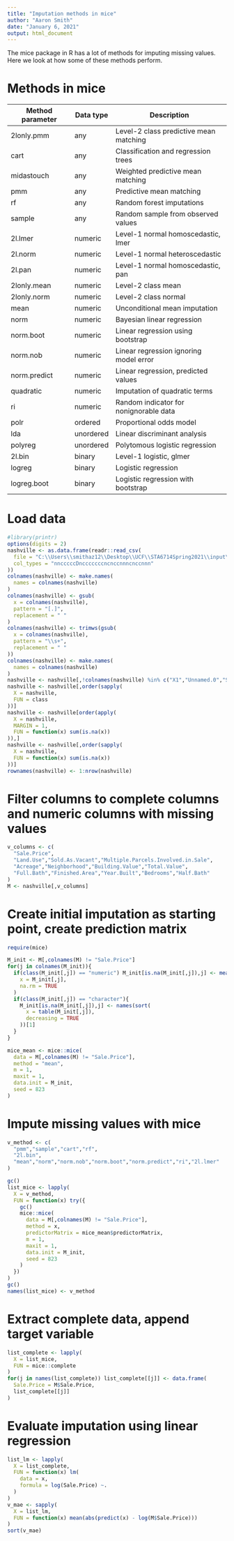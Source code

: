 ```yaml
---
title: "Imputation methods in mice"
author: "Aaron Smith"
date: "January 6, 2021"
output: html_document
---
```


The mice package in R has a lot of methods for imputing missing values. Here we look at how some of these methods perform.

# Methods in mice

Method parameter|Data type|Description
-|-|-
2lonly.pmm|any|Level-2 class predictive mean matching
cart|any|Classification and regression trees
midastouch|any|Weighted predictive mean matching
pmm|any|Predictive mean matching
rf|any|Random forest imputations
sample|any|Random sample from observed values
2l.lmer|numeric|Level-1 normal homoscedastic, lmer
2l.norm|numeric|Level-1 normal heteroscedastic
2l.pan|numeric|Level-1 normal homoscedastic, pan
2lonly.mean|numeric|Level-2 class mean
2lonly.norm|numeric|Level-2 class normal
mean|numeric|Unconditional mean imputation
norm|numeric|Bayesian linear regression
norm.boot|numeric|Linear regression using bootstrap
norm.nob|numeric|Linear regression ignoring model error
norm.predict|numeric|Linear regression, predicted values
quadratic|numeric|Imputation of quadratic terms
ri|numeric|Random indicator for nonignorable data
polr|ordered|Proportional odds model
lda|unordered|Linear discriminant analysis
polyreg|unordered|Polytomous logistic regression
2l.bin|binary|Level-1 logistic, glmer
logreg|binary|Logistic regression
logreg.boot|binary|Logistic regression with bootstrap

# Load data

```r
#library(printr)
options(digits = 2)
nashville <- as.data.frame(readr::read_csv(
  file = "C:\\Users\\smithaz12\\Desktop\\UCF\\STA6714Spring2021\\input\\Nashville_housing_data_2013_2016.csv",
  col_types = "nncccccDncccccccncnccnnncnccnnn"
))
colnames(nashville) <- make.names(
  names = colnames(nashville)
)
colnames(nashville) <- gsub(
  x = colnames(nashville),
  pattern = "[.]",
  replacement = " "
)
colnames(nashville) <- trimws(gsub(
  x = colnames(nashville),
  pattern = "\\s+",
  replacement = " "
))
colnames(nashville) <- make.names(
  names = colnames(nashville)
)
nashville <- nashville[,!colnames(nashville) %in% c("X1","Unnamed.0","State")]
nashville <- nashville[,order(sapply(
  X = nashville,
  FUN = class
))]
nashville <- nashville[order(apply(
  X = nashville,
  MARGIN = 1,
  FUN = function(x) sum(is.na(x))
)),]
nashville <- nashville[,order(sapply(
  X = nashville,
  FUN = function(x) sum(is.na(x))
))]
rownames(nashville) <- 1:nrow(nashville)
```

# Filter columns to complete columns and numeric columns with missing values

```r
v_columns <- c(
  "Sale.Price",
  "Land.Use","Sold.As.Vacant","Multiple.Parcels.Involved.in.Sale",
  "Acreage","Neighborhood","Building.Value","Total.Value",
  "Full.Bath","Finished.Area","Year.Built","Bedrooms","Half.Bath"
)
M <- nashville[,v_columns]
```

# Create initial imputation as starting point, create prediction matrix

```r
require(mice)

M_init <- M[,colnames(M) != "Sale.Price"]
for(j in colnames(M_init)){
  if(class(M_init[,j]) == "numeric") M_init[is.na(M_init[,j]),j] <- mean(
    x = M_init[,j],
    na.rm = TRUE
  )
  if(class(M_init[,j]) == "character"){
    M_init[is.na(M_init[,j]),j] <- names(sort(
      x = table(M_init[,j]),
      decreasing = TRUE
    ))[1]
  }
}

mice_mean <- mice::mice(
  data = M[,colnames(M) != "Sale.Price"],
  method = "mean",
  m = 1,
  maxit = 1,
  data.init = M_init,
  seed = 823
)
```

# Impute missing values with mice

```r
v_method <- c(
  "pmm","sample","cart","rf",
  "2l.bin",
  "mean","norm","norm.nob","norm.boot","norm.predict","ri","2l.lmer"
)

gc()
list_mice <- lapply(
  X = v_method,
  FUN = function(x) try({
    gc()
    mice::mice(
      data = M[,colnames(M) != "Sale.Price"],
      method = x,
      predictorMatrix = mice_mean$predictorMatrix,
      m = 1,
      maxit = 1,
      data.init = M_init,
      seed = 823
    )
  })
)
gc()
names(list_mice) <- v_method
```

# Extract complete data, append target variable

```r
list_complete <- lapply(
  X = list_mice,
  FUN = mice::complete
)
for(j in names(list_complete)) list_complete[[j]] <- data.frame(
  Sale.Price = M$Sale.Price,
  list_complete[[j]]
)
```

# Evaluate imputation using linear regression

```r
list_lm <- lapply(
  X = list_complete,
  FUN = function(x) lm(
    data = x,
    formula = log(Sale.Price) ~.
  )
)
v_mae <- sapply(
  X = list_lm,
  FUN = function(x) mean(abs(predict(x) - log(M$Sale.Price)))
)
sort(v_mae)
```